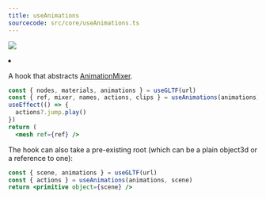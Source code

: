```yaml
---
title: useAnimations
sourcecode: src/core/useAnimations.ts
---
```


[![](https://img.shields.io/badge/-storybook-%23ff69b4)](https://drei.pmnd.rs/?path=/story/abstractions-useanimations--use-animations-st)

<Grid cols={4}>
  <li>
    <Codesandbox id="pecl6" />
  </li>
</Grid>

A hook that abstracts [AnimationMixer](https://threejs.org/docs/#api/en/animation/AnimationMixer).

```jsx
const { nodes, materials, animations } = useGLTF(url)
const { ref, mixer, names, actions, clips } = useAnimations(animations)
useEffect(() => {
  actions?.jump.play()
})
return (
  <mesh ref={ref} />
```

The hook can also take a pre-existing root (which can be a plain object3d or a reference to one):

```jsx
const { scene, animations } = useGLTF(url)
const { actions } = useAnimations(animations, scene)
return <primitive object={scene} />
```
